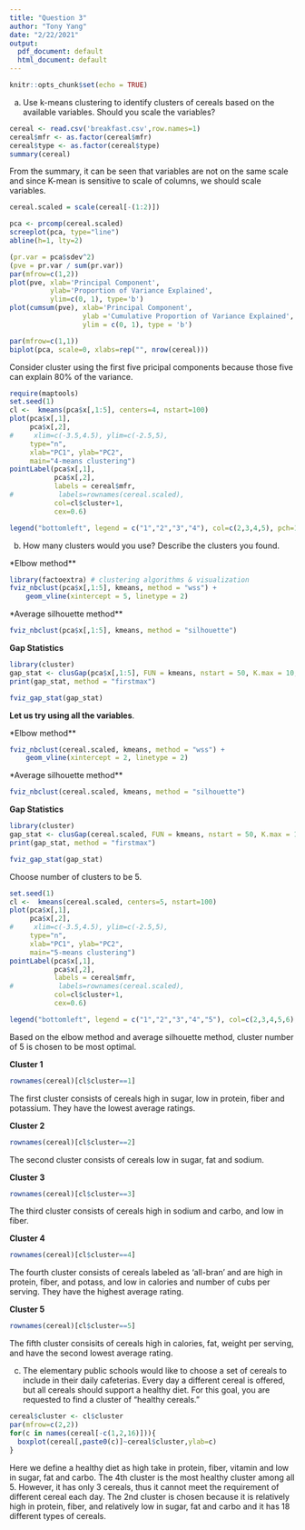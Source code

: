 ---
title: "Question 3"
author: "Tony Yang"
date: "2/22/2021"
output:
  pdf_document: default
  html_document: default
---

```{r setup, include=FALSE}
knitr::opts_chunk$set(echo = TRUE)
```

a.	Use k-means clustering to identify clusters of cereals based on the available variables. Should you scale the variables?
```{r message=FALSE,echo=FALSE}
cereal <- read.csv('breakfast.csv',row.names=1)
cereal$mfr <- as.factor(cereal$mfr)
cereal$type <- as.factor(cereal$type)
summary(cereal)
```

From the summary, it can be seen that variables are not on the same scale and since K-mean is sensitive to scale of columns, we should scale variables.

```{r message=FALSE}
cereal.scaled = scale(cereal[-(1:2)])

pca <- prcomp(cereal.scaled)
screeplot(pca, type="line")
abline(h=1, lty=2)

(pr.var = pca$sdev^2)
(pve = pr.var / sum(pr.var))
par(mfrow=c(1,2))
plot(pve, xlab='Principal Component', 
          ylab='Proportion of Variance Explained', 
          ylim=c(0, 1), type='b')
plot(cumsum(pve), xlab='Principal Component', 
                  ylab ='Cumulative Proportion of Variance Explained',
                  ylim = c(0, 1), type = 'b')

par(mfrow=c(1,1))
biplot(pca, scale=0, xlabs=rep("", nrow(cereal)))
```

Consider cluster using the first five pricipal components because those five can explain 80% of the variance.

```{r message=FALSE}
require(maptools)
set.seed(1)
cl <-  kmeans(pca$x[,1:5], centers=4, nstart=100)
plot(pca$x[,1], 
     pca$x[,2], 
#     xlim=c(-3.5,4.5), ylim=c(-2.5,5),
     type="n", 
     xlab="PC1", ylab="PC2",
     main="4-means clustering")
pointLabel(pca$x[,1], 
           pca$x[,2], 
           labels = cereal$mfr,
#           labels=rownames(cereal.scaled),
           col=cl$cluster+1,
           cex=0.6)

legend("bottomleft", legend = c("1","2","3","4"), col=c(2,3,4,5), pch=19)
```
\newpage
b.	How many clusters would you use? Describe the clusters you found.

*Elbow method** 

```{r message=F}
library(factoextra) # clustering algorithms & visualization
fviz_nbclust(pca$x[,1:5], kmeans, method = "wss") +
    geom_vline(xintercept = 5, linetype = 2)
```


*Average silhouette method**

```{r}
fviz_nbclust(pca$x[,1:5], kmeans, method = "silhouette")
```

**Gap Statistics**

```{r, warning=F, message=F}
library(cluster)    
gap_stat <- clusGap(pca$x[,1:5], FUN = kmeans, nstart = 50, K.max = 10, B = 50)
print(gap_stat, method = "firstmax")
```

```{r}
fviz_gap_stat(gap_stat)
```


**Let us try using all the variables**.


*Elbow method** 

```{r}
fviz_nbclust(cereal.scaled, kmeans, method = "wss") +
    geom_vline(xintercept = 2, linetype = 2)
```



*Average silhouette method**

```{r}
fviz_nbclust(cereal.scaled, kmeans, method = "silhouette")
```



**Gap Statistics**

```{r, warning=F, message=F}
library(cluster)    
gap_stat <- clusGap(cereal.scaled, FUN = kmeans, nstart = 50, K.max = 10, B = 50)
print(gap_stat, method = "firstmax")
```

```{r}
fviz_gap_stat(gap_stat)
```


Choose number of clusters to be 5.
```{r message=FALSE,echo=FALSE}
set.seed(1)
cl <-  kmeans(cereal.scaled, centers=5, nstart=100)
plot(pca$x[,1], 
     pca$x[,2], 
#     xlim=c(-3.5,4.5), ylim=c(-2.5,5),
     type="n", 
     xlab="PC1", ylab="PC2",
     main="5-means clustering")
pointLabel(pca$x[,1], 
           pca$x[,2], 
           labels = cereal$mfr,
#           labels=rownames(cereal.scaled),
           col=cl$cluster+1,
           cex=0.6)

legend("bottomleft", legend = c("1","2","3","4","5"), col=c(2,3,4,5,6), pch=19)
```

Based on the elbow method and average silhouette method, cluster number of 5 is chosen to be most optimal. 

**Cluster 1**
```{r}
rownames(cereal)[cl$cluster==1]
```

The first cluster consists of cereals high in sugar, low in protein, fiber and potassium. They have the lowest average ratings.

**Cluster 2**
```{r}
rownames(cereal)[cl$cluster==2]
```

The second cluster consists of cereals low in sugar, fat and sodium.

**Cluster 3**
```{r}
rownames(cereal)[cl$cluster==3]
```

The third cluster consists of cereals high in sodium and carbo, and low in fiber.

**Cluster 4**
```{r}
rownames(cereal)[cl$cluster==4]
```

The fourth cluster consists of cereals labeled as 'all-bran' and are high in protein, fiber, and potass, and low in calories and number of cubs per serving. They have the highest average rating. 

**Cluster 5**
```{r}
rownames(cereal)[cl$cluster==5]
```

The fifth cluster consisits of cereals high in calories, fat, weight per serving, and have the second lowest average rating. 

\newpage
c.	The elementary public schools would like to choose a set of cereals to include in their daily cafeterias. Every day a different cereal is offered, but all cereals should support a healthy diet. For this goal, you are requested to find a cluster of “healthy cereals.”

```{r message=FALSE,echo=FALSE}
cereal$cluster <- cl$cluster
par(mfrow=c(2,2))
for(c in names(cereal[-c(1,2,16)])){
  boxplot(cereal[,paste0(c)]~cereal$cluster,ylab=c)
}
```

Here we define a healthy diet as high take in protein, fiber, vitamin and low in sugar, fat and carbo. 
The 4th cluster is the most healthy cluster among all 5. However, it has only 3 cereals, thus it cannot meet the requirement of different cereal each day. The 2nd cluster is chosen because it is relatively high in protein, fiber, and relatively low in sugar, fat and carbo and it has 18 different types of cereals. 

